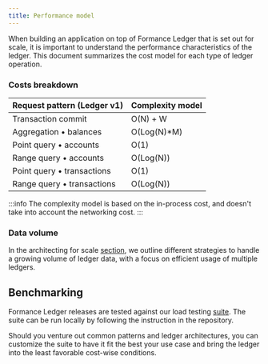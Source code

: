 ```yaml
---
title: Performance model
---
```


When building an application on top of Formance Ledger that is set out for scale, it is important to understand the performance characteristics of the ledger. This document summarizes the cost model for each type of ledger operation.

### Costs breakdown

| Request pattern (Ledger v1) | Complexity model |
| --- | --- |
| Transaction commit | O(N) + W |
| Aggregation • balances | O(Log(N)*M) |
| Point query • accounts | O(1) |
| Range query • accounts | O(Log(N)) |
| Point query • transactions | O(1) |
| Range query • transactions | O(Log(N)) |

:::info
The complexity model is based on the in-process cost, and doesn't take into account the networking cost.
:::

### Data volume

In the architecting for scale [section](/v1.10/ledger/advanced/scale), we outline different strategies to handle a growing volume of ledger data, with a focus on efficient usage of multiple ledgers.

## Benchmarking

Formance Ledger releases are tested against our load testing [suite](https://github.com/formancehq/stack/tree/main/tests/). The suite can be run locally by following the instruction in the repository.

Should you venture out common patterns and ledger architectures, you can customize the suite to have it fit the best your use case and bring the ledger into the least favorable cost-wise conditions.